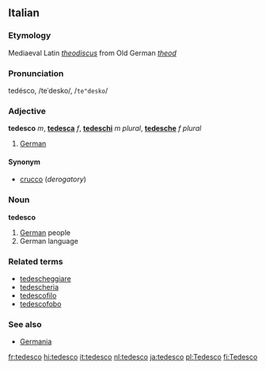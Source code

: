 ==Italian==
===Etymology===
Mediaeval Latin ''[[theodiscus]]'' from Old German ''[[theod]]''
===Pronunciation===
tedésco, /teˈdesko/, /<tt>te"desko</tt>/
===Adjective===
'''tedesco''' ''m'', '''[[tedesca]]''' ''f'', '''[[tedeschi]]''' ''m plural'', '''[[tedesche]]''' ''f plural''

# [[German]]

====Synonym====
*[[crucco]] (''derogatory'')

===Noun===
'''tedesco'''

# [[German]] people
# German language

===Related terms===
*[[tedescheggiare]]
*[[tedescheria]]
*[[tedescofilo]]
*[[tedescofobo]]

===See also===
*[[Germania]]

[[fr:tedesco]]
[[hi:tedesco]]
[[it:tedesco]]
[[nl:tedesco]]
[[ja:tedesco]]
[[pl:Tedesco]]
[[fi:Tedesco]]